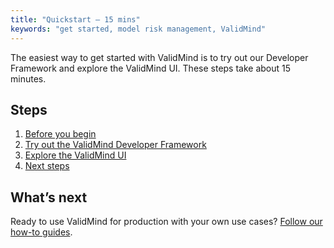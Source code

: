 ```yaml
---
title: "Quickstart — 15 mins"
keywords: "get started, model risk management, ValidMind"
---
```


The easiest way to get started with ValidMind is to try out our Developer Framework and explore the ValidMind UI. These steps take about 15 minutes.

## Steps

1. [Before you begin](before-you-begin.qmd) 
2. [Try out the ValidMind Developer Framework](try-developer-framework.qmd)
3. [Explore the ValidMind UI](explore-validmind-ui.qmd)
4. [Next steps](next-steps.qmd)

## What's next

Ready to use ValidMind for production with your own use cases? [Follow our how-to guides](guide.qmd).

